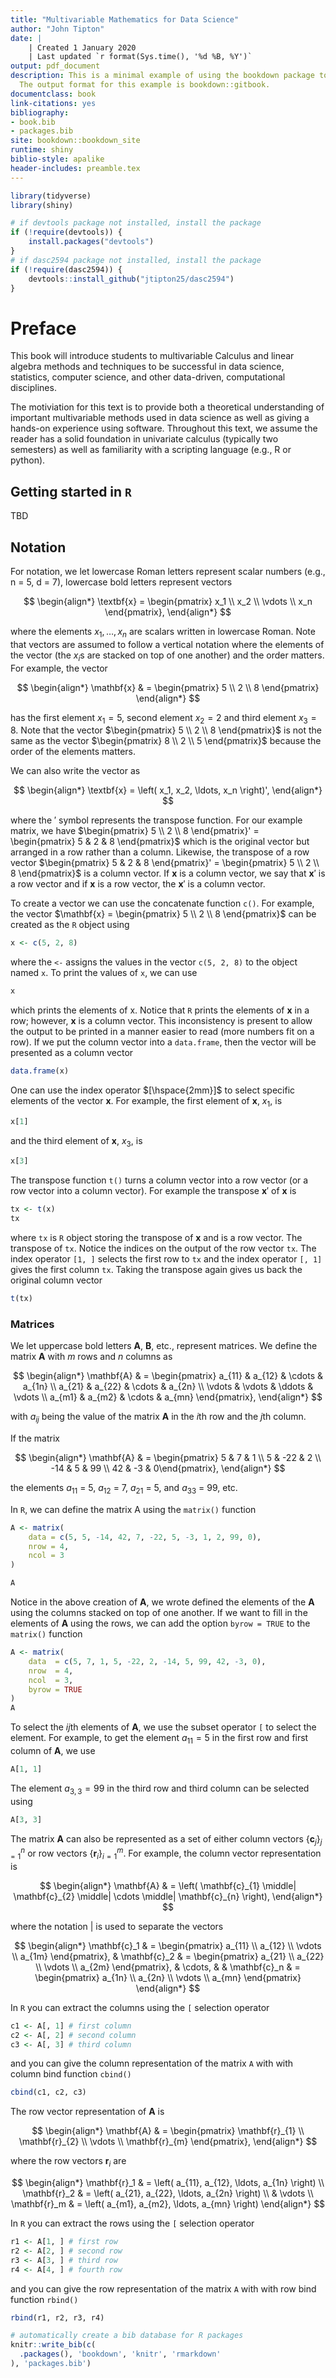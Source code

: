 ```yaml
--- 
title: "Multivariable Mathematics for Data Science"
author: "John Tipton"
date: |
    | Created 1 January 2020
    | Last updated `r format(Sys.time(), '%d %B, %Y')`
output: pdf_document
description: This is a minimal example of using the bookdown package to write a book.
  The output format for this example is bookdown::gitbook.
documentclass: book
link-citations: yes
bibliography:
- book.bib
- packages.bib
site: bookdown::bookdown_site
runtime: shiny
biblio-style: apalike
header-includes: preamble.tex
---
```


```r
library(tidyverse)
library(shiny)

# if devtools package not installed, install the package
if (!require(devtools)) {
    install.packages("devtools")
}
# if dasc2594 package not installed, install the package
if (!require(dasc2594)) {
    devtools::install_github("jtipton25/dasc2594")
}
```

# Preface

This book will introduce students to multivariable Calculus and linear algebra methods and techniques to be successful in data science, statistics, computer science, and other data-driven, computational disciplines. 

The motiviation for this text is to provide both a theoretical understanding of important multivariable methods used in data science as well as giving a hands-on experience using software. Throughout this text, we assume the reader has a solid foundation in univariate calculus (typically two semesters) as well as familiarity with a scripting language (e.g., R or python).



## Getting started in `R`

TBD

## Notation

For notation, we let lowercase Roman letters represent scalar numbers (e.g., n = 5, d = 7), lowercase bold letters represent vectors 

$$
\begin{align*}
\textbf{x} = \begin{pmatrix}  x_1 \\ x_2 \\ \vdots \\ x_n \end{pmatrix},
\end{align*}
$$

where the elements $x_1, \ldots, x_n$ are scalars written in lowercase Roman. Note that vectors are assumed to follow a vertical notation where the elements of the vector (the $x_i$s are stacked on top of one another) and the order matters. For example, the vector 

$$
\begin{align*}
\mathbf{x} & = \begin{pmatrix} 5 \\ 2 \\ 8 \end{pmatrix}
\end{align*}
$$

has the first element $x_1 = 5$, second element $x_2 = 2$ and third element $x_3 = 8$. Note that the vector $\begin{pmatrix}  5 \\ 2 \\ 8 \end{pmatrix}$ is not the same as the vector $\begin{pmatrix}  8 \\ 2 \\ 5 \end{pmatrix}$ because the order of the elements matters.

We can also write the vector as  

$$
\begin{align*}
\textbf{x} = \left(  x_1, x_2, \ldots, x_n \right)',
\end{align*}
$$

where the $'$ symbol represents the transpose function. For our example matrix, we have $\begin{pmatrix}  5 \\ 2 \\ 8 \end{pmatrix}' = \begin{pmatrix} 5 & 2 & 8 \end{pmatrix}$ which is the original vector but arranged in a row rather than a column. Likewise, the transpose of a row vector $\begin{pmatrix} 5 & 2 & 8 \end{pmatrix}' = \begin{pmatrix}  5 \\ 2 \\ 8 \end{pmatrix}$ is a column vector. If $\mathbf{x}$ is a column vector, we say that $\mathbf{x}'$ is a row vector and if $\mathbf{x}$ is a row vector, the $\mathbf{x}'$ is a column vector. 


To create a vector we can use the concatenate function `c()`. For example, the vector $\mathbf{x} = \begin{pmatrix}  5 \\ 2 \\ 8 \end{pmatrix}$ can be created as the `R` object using

```r
x <- c(5, 2, 8)
```

where the `<-` assigns the values in the vector `c(5, 2, 8)` to the object named `x`. To print the values of `x`, we can use

```r
x
```

which prints the elements of x. Notice that `R` prints the elements of $\mathbf{x}$ in a row; however, $\mathbf{x}$ is a column vector. This inconsistency is present to allow the output to be printed in a manner easier to read (more numbers fit on a row). If we put the column vector into a `data.frame`, then the vector will be presented as a column vector

```r
data.frame(x)
```

One can use the index operator $[\hspace{2mm}]$ to select specific elements of the vector $\mathbf{x}$. For example, the first element of $\mathbf{x}$, $x_1$, is

```r
x[1]
```

and the third element of $\mathbf{x}$, $x_3$, is

```r
x[3]
```

The transpose function `t()` turns a column vector into a row vector (or a row vector into a column vector). For example the transpose $\mathbf{x}'$ of $\mathbf{x}$ is 

```r
tx <- t(x)
tx
```

where `tx` is `R` object storing the transpose of $\mathbf{x}$ and is a row vector. The transpose of `tx`. Notice the indices on the output of the row vector `tx`. The index operator `[1, ]` selects the first row to `tx` and the index operator `[, 1]` gives the first column `tx`. Taking the transpose again gives us back the original column vector

```r
t(tx)
```

### Matrices

We let uppercase bold letters $\mathbf{A}$, $\mathbf{B}$, etc., represent matrices. We define the matrix $\mathbf{A}$ with $m$ rows and $n$ columns as

$$
\begin{align*}
\mathbf{A} & = \begin{pmatrix} a_{11} & a_{12} & \cdots & a_{1n} \\
a_{21} & a_{22} & \cdots & a_{2n} \\
\vdots & \vdots & \ddots & \vdots \\
a_{m1} & a_{m2} & \cdots & a_{mn}
\end{pmatrix},
\end{align*}
$$

with $a_{ij}$ being the value of the matrix $\mathbf{A}$ in the $i$th row and the $j$th column.

If the matrix 

$$
\begin{align*}
\mathbf{A} & = \begin{pmatrix} 5 & 7 & 1 \\
5 & -22  & 2 \\
-14 & 5 & 99 \\
42 & -3 & 0\end{pmatrix},
\end{align*}
$$

the elements $a_{11}$ = 5, $a_{12}$ = 7, $a_{21}$ = 5, and $a_{33}$ = 99, etc. 

In `R`, we can define the matrix A using the `matrix()` function

```r
A <- matrix(
    data = c(5, 5, -14, 42, 7, -22, 5, -3, 1, 2, 99, 0),
    nrow = 4,
    ncol = 3
)

A
```

Notice in the above creation of $\mathbf{A}$, we wrote defined the elements of the  $\mathbf{A}$ using the columns stacked on top of one another. If we want to fill in the elements of $\mathbf{A}$ using the rows, we can add the option `byrow = TRUE` to the `matrix()` function

```r
A <- matrix(
    data  = c(5, 7, 1, 5, -22, 2, -14, 5, 99, 42, -3, 0), 
    nrow  = 4,
    ncol  = 3,
    byrow = TRUE
)
A
```

To select the $ij$th elements of $\mathbf{A}$, we use the subset operator `[` to select the element. For example, to get the element $a_{11} = 5$ in the first row and first column of $\mathbf{A}$, we use

```r
A[1, 1]
```

The element $a_{3, 3} = 99$ in the third row and third column can be selected using

```r
A[3, 3]
```


The matrix $\mathbf{A}$ can also be represented as a set of either column vectors $\{\mathbf{c}_j \}_{j=1}^n$ or row vectors $\{\mathbf{r}_i \}_{i=1}^m$. For example, the column vector representation is


$$
\begin{align*}
\mathbf{A} & = \left( \mathbf{c}_{1} \middle| \mathbf{c}_{2} \middle| \cdots \middle| \mathbf{c}_{n} \right),
\end{align*}
$$

where the notation $|$ is used to separate the vectors

$$
\begin{align*}
\mathbf{c}_1 & = \begin{pmatrix} a_{11} \\ a_{12} \\ \vdots \\ a_{1m}
\end{pmatrix},
& \mathbf{c}_2 & = \begin{pmatrix} a_{21} \\ a_{22} \\ \vdots \\ a_{2m}
\end{pmatrix}, 
& \cdots, &
& \mathbf{c}_n & = \begin{pmatrix} a_{1n} \\ a_{2n} \\ \vdots \\ a_{mn}
\end{pmatrix}
\end{align*}
$$

In `R` you can extract the columns using the `[` selection operator

```r
c1 <- A[, 1] # first column
c2 <- A[, 2] # second column
c3 <- A[, 3] # third column
```

and you can give the column representation of the matrix `A` with with column bind function `cbind()`

```r
cbind(c1, c2, c3)
```

The row vector representation of $\mathbf{A}$ is 

$$
\begin{align*}
\mathbf{A} & = \begin{pmatrix} \mathbf{r}_{1} \\ \mathbf{r}_{2} \\ \vdots \\ \mathbf{r}_{m} \end{pmatrix},
\end{align*}
$$

where the row vectors $\mathbf{r}_i$ are

$$
\begin{align*}
\mathbf{r}_1 & = \left( a_{11}, a_{12}, \ldots, a_{1n} \right) \\
\mathbf{r}_2 & = \left( a_{21}, a_{22}, \ldots, a_{2n} \right) \\
& \vdots \\
\mathbf{r}_m & = \left( a_{m1}, a_{m2}, \ldots, a_{mn} \right)
\end{align*}
$$


In `R` you can extract the rows using the `[` selection operator

```r
r1 <- A[1, ] # first row
r2 <- A[2, ] # second row
r3 <- A[3, ] # third row
r4 <- A[4, ] # fourth row
```

and you can give the row representation of the matrix `A` with with row bind function `rbind()`

```r
rbind(r1, r2, r3, r4)
```




<!-- ## Outline -->

<!-- **Note: This is going to be revised and reformated throughout the class** -->

<!-- 1) Introduction to vectors and matrices and vector and matrix operations -->

<!-- 1) vector spaces and subspaces -->

<!-- 2) dot products, cross products, projections -->

<!-- 3) linear combinations, linear independence, bases, coordinate systems -->

<!-- 4) planes, surfaces, and lines in space -->

<!-- 5) linear transformations, matrix arithmetic, and matrix rank -->

<!-- 6) solving linear equations $\mathbf{A} \mathbf{x} = \mathbf{b}$ -->

<!-- 7) innner products, outer products, and norms -->

<!-- 8) projections - orthogonal projections and least squares -->

<!-- 9) matrix decompositoins: Eigen, Cholesky, principal components,  -->
<!-- singular value decomposition, pre-whitening -->

<!-- 10) matrix decompositoins: Eigen, Cholesky, principal components,  -->
<!-- singular value decomposition, pre-whitening -->

<!-- 11) limits, continuity, and partial derivatives -->

<!-- 12) chain rule, directional derivatives -->

<!-- 13) tangent planes, linear approximations, Taylor Series -->

<!-- 14) double/triple integrals, change of variables, Jacobian transformation -->

<!-- 15) double/triple integrals, change of variables, Jacobian transformation -->

```r
# automatically create a bib database for R packages
knitr::write_bib(c(
  .packages(), 'bookdown', 'knitr', 'rmarkdown'
), 'packages.bib')
```



<!-- Notes for revision -->
<!-- 1) Start with vector and matrix addition/multiplication properties. Show how to  -->
<!-- 2) Introduce how to solve a matrix equation with `solve()`. Notice that sometimes this works and sometimes this fails. Maybe we can understand why -->
<!-- 3) Introduce systems of equations and rref  -->
<!-- 4) Show how Gaussian-Jordan elimination can solve these equations using augmented matrices -->
<!-- 5) Introduce linear combinations, spans, linear independence -->
<!-- 6) Show how the concepts in 5) determine if a solution exists (invertibility) -->

